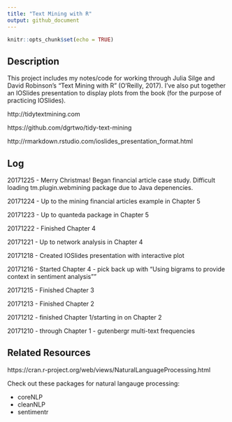 ```yaml
---
title: "Text Mining with R"
output: github_document
---
```


```r
knitr::opts_chunk$set(echo = TRUE)
```

## Description

This project includes my notes/code for working through Julia Silge and David Robinson's "Text Mining with R" (O'Reilly, 2017). I've also put together an IOSlides presentation to display plots from the book (for the purpose of practicing IOSlides).

http://tidytextmining.com

https://github.com/dgrtwo/tidy-text-mining

http://rmarkdown.rstudio.com/ioslides_presentation_format.html

## Log

20171225 - Merry Christmas! Began financial article case study. Difficult loading
tm.plugin.webmining package due to Java depenencies. 

20171224 - Up to the mining financial articles example in Chapter 5

20171223 - Up to quanteda package in Chapter 5

20171222 - Finished Chapter 4

20171221 - Up to network analysis in Chapter 4

20171218 - Created IOSlides presentation with interactive plot

20171216 - Started Chapter 4 - pick back up with "Using bigrams to provide context in sentiment analysis""

20171215 - Finished Chapter 3

20171213 - Finished Chapter 2

20171212 - finished Chapter 1/starting in on Chapter 2

20171210 - through Chapter 1 - gutenbergr multi-text frequencies

## Related Resources

https://cran.r-project.org/web/views/NaturalLanguageProcessing.html

Check out these packages for natural langauge processing:

* coreNLP
* cleanNLP
* sentimentr